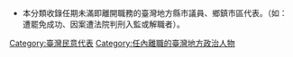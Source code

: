 *本分類收錄任期未滿即離開職務的臺灣地方縣市議員、鄉鎮市區代表。（如：遭罷免成功、因案遭法院判刑入監或解職者）。

[[Category:臺灣民意代表|Category:臺灣民意代表]]
[[Category:任內離職的臺灣地方政治人物|Category:任內離職的臺灣地方政治人物]]